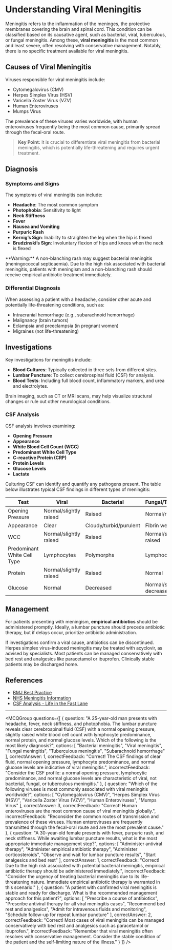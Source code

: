 
# Understanding Viral Meningitis

Meningitis refers to the inflammation of the meninges, the protective membranes covering the brain and spinal cord. This condition can be classified based on its causative agent, such as bacterial, viral, tuberculous, or fungal meningitis. Among these, **viral meningitis** is the most common and least severe, often resolving with conservative management. Notably, there is no specific treatment available for viral meningitis.

## Causes of Viral Meningitis

Viruses responsible for viral meningitis include:

- Cytomegalovirus (CMV)
- Herpes Simplex Virus (HSV)
- Varicella Zoster Virus (VZV)
- Human Enteroviruses
- Mumps Virus

The prevalence of these viruses varies worldwide, with human enteroviruses frequently being the most common cause, primarily spread through the fecal-oral route.

> **Key Point:** It is crucial to differentiate viral meningitis from bacterial meningitis, which is potentially life-threatening and requires urgent treatment.

## Diagnosis

### Symptoms and Signs

The symptoms of viral meningitis can include:

- **Headache**: The most common symptom
- **Photophobia**: Sensitivity to light
- **Neck Stiffness**
- **Fever**
- **Nausea and Vomiting**
- **Purpuric Rash**
- **Kernig’s Sign**: Inability to straighten the leg when the hip is flexed
- **Brudzinski’s Sign**: Involuntary flexion of hips and knees when the neck is flexed

<Callout emoji="⚠️">
**Warning:** A non-blanching rash may suggest bacterial meningitis (meningococcal septicaemia). Due to the high risk associated with bacterial meningitis, patients with meningism and a non-blanching rash should receive empirical antibiotic treatment immediately.
</Callout>

### Differential Diagnosis

When assessing a patient with a headache, consider other acute and potentially life-threatening conditions, such as:

- Intracranial hemorrhage (e.g., subarachnoid hemorrhage)
- Malignancy (brain tumors)
- Eclampsia and preeclampsia (in pregnant women)
- Migraines (not life-threatening)

## Investigations

Key investigations for meningitis include:

- **Blood Cultures**: Typically collected in three sets from different sites.
- **Lumbar Puncture**: To collect cerebrospinal fluid (CSF) for analysis.
- **Blood Tests**: Including full blood count, inflammatory markers, and urea and electrolytes.

Brain imaging, such as CT or MRI scans, may help visualize structural changes or rule out other neurological conditions.

### CSF Analysis

CSF analysis involves examining:

- **Opening Pressure**
- **Appearance**
- **White Blood Cell Count (WCC)**
- **Predominant White Cell Type**
- **C-reactive Protein (CRP)**
- **Protein Levels**
- **Glucose Levels**
- **Lactate**

Culturing CSF can identify and quantify any pathogens present. The table below illustrates typical CSF findings in different types of meningitis:

| Test                      | Viral                 | Bacterial                  | Fungal/Tuberculous   |
|---------------------------|-----------------------|----------------------------|----------------------|
| Opening Pressure          | Normal/slightly raised| Raised                     | Normal/raised        |
| Appearance                | Clear                 | Cloudy/turbid/purulent     | Fibrin web           |
| WCC                       | Normal/slightly raised| Raised                     | Normal/slightly raised|
| Predominant White Cell Type| Lymphocytes           | Polymorphs                 | Lymphocytes          |
| Protein                   | Normal/slightly raised| Raised                     | Normal               |
| Glucose                   | Normal                | Decreased                  | Normal/slightly decreased|

## Management

For patients presenting with meningism, **empirical antibiotics** should be administered promptly. Ideally, a lumbar puncture should precede antibiotic therapy, but if delays occur, prioritize antibiotic administration.

If investigations confirm a viral cause, antibiotics can be discontinued. Herpes simplex virus-induced meningitis may be treated with acyclovir, as advised by specialists. Most patients can be managed conservatively with bed rest and analgesics like paracetamol or ibuprofen. Clinically stable patients may be discharged home.

## References

- [BMJ Best Practice](https://bestpractice.bmj.com/topics/en-gb/3000242)
- [NHS Meningitis Information](https://www.nhs.uk/conditions/meningitis/)
- [CSF Analysis - Life in the Fast Lane](https://litfl.com/csf-analysis/)

---

<MCQGroup questions={[
  {
    question: "A 25-year-old man presents with headache, fever, neck stiffness, and photophobia. The lumbar puncture reveals clear cerebrospinal fluid (CSF) with a normal opening pressure, slightly raised white blood cell count with lymphocyte predominance, normal protein, and normal glucose levels. Which of the following is the most likely diagnosis?",
    options: [
      "Bacterial meningitis",
      "Viral meningitis",
      "Fungal meningitis",
      "Tuberculous meningitis",
      "Subarachnoid hemorrhage"
    ],
    correctAnswer: 1,
    correctFeedback: "Correct! The CSF findings of clear fluid, normal opening pressure, lymphocyte predominance, and normal glucose levels are indicative of viral meningitis.",
    incorrectFeedback: "Consider the CSF profile: a normal opening pressure, lymphocytic predominance, and normal glucose levels are characteristic of viral, not bacterial, fungal, or tuberculous meningitis."
  },
  {
    question: "Which of the following viruses is most commonly associated with viral meningitis worldwide?",
    options: [
      "Cytomegalovirus (CMV)",
      "Herpes Simplex Virus (HSV)",
      "Varicella Zoster Virus (VZV)",
      "Human Enteroviruses",
      "Mumps Virus"
    ],
    correctAnswer: 3,
    correctFeedback: "Correct! Human enteroviruses are the most common cause of viral meningitis globally.",
    incorrectFeedback: "Reconsider the common routes of transmission and prevalence of these viruses. Human enteroviruses are frequently transmitted through the fecal-oral route and are the most prevalent cause."
  },
  {
    question: "A 30-year-old female presents with fever, purpuric rash, and neck stiffness. While awaiting lumbar puncture results, what is the most appropriate immediate management step?",
    options: [
      "Administer antiviral therapy",
      "Administer empirical antibiotic therapy",
      "Administer corticosteroids",
      "Observe and wait for lumbar puncture results",
      "Start analgesics and bed rest"
    ],
    correctAnswer: 1,
    correctFeedback: "Correct! Due to the high risk associated with potential bacterial meningitis, empirical antibiotic therapy should be administered immediately.",
    incorrectFeedback: "Consider the urgency of treating bacterial meningitis due to its life-threatening nature. Immediate empirical antibiotic therapy is warranted in this scenario."
  },
  {
    question: "A patient with confirmed viral meningitis is stable and ready for discharge. What is the recommended management approach for this patient?",
    options: [
      "Prescribe a course of antibiotics",
      "Prescribe antiviral therapy for all viral meningitis cases",
      "Recommend bed rest and analgesics",
      "Admit for intravenous fluids and monitoring",
      "Schedule follow-up for repeat lumbar puncture"
    ],
    correctAnswer: 2,
    correctFeedback: "Correct! Most cases of viral meningitis can be managed conservatively with bed rest and analgesics such as paracetamol or ibuprofen.",
    incorrectFeedback: "Remember that viral meningitis often resolves with conservative management. Consider the stable condition of the patient and the self-limiting nature of the illness."
  }
]} />